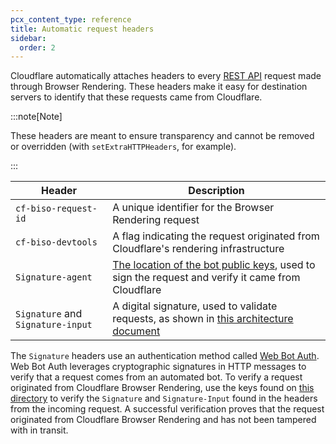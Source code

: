 ```yaml
---
pcx_content_type: reference
title: Automatic request headers
sidebar:
  order: 2
---
```


Cloudflare automatically attaches headers to every [REST API](/browser-rendering/rest-api/) request made through Browser Rendering. These headers make it easy for destination servers to identify that these requests came from Cloudflare.

:::note[Note]

These headers are meant to ensure transparency and cannot be removed or overridden (with `setExtraHTTPHeaders`, for example).

:::

| Header               | Description                                                                         |
| -------------------- | ----------------------------------------------------------------------------------- |
| `cf-biso-request-id` | A unique identifier for the Browser Rendering request                               |
| `cf-biso-devtools`   | A flag indicating the request originated from Cloudflare's rendering infrastructure |
| `Signature-agent`    | [The location of the bot public keys](https://web-bot-auth.cloudflare-browser-rendering-085.workers.dev), used to sign the request and verify it came from Cloudflare                                       |
| `Signature` and `Signature-input`| A digital signature, used to validate requests, as shown in [this architecture document](https://datatracker.ietf.org/doc/html/draft-meunier-web-bot-auth-architecture)                     |

The `Signature` headers use an authentication method called [Web Bot Auth](/bots/concepts/bot/verified-bots/web-bot-auth/). Web Bot Auth leverages cryptographic signatures in HTTP messages to verify that a request comes from an automated bot. To verify a request originated from Cloudflare Browser Rendering, use the keys found on [this directory](https://web-bot-auth.cloudflare-browser-rendering-085.workers.dev/.well-known/http-message-signatures-directory) to verify the `Signature` and `Signature-Input` found in the headers from the incoming request. A successful verification proves that the request originated from Cloudflare Browser Rendering and has not been tampered with in transit.
